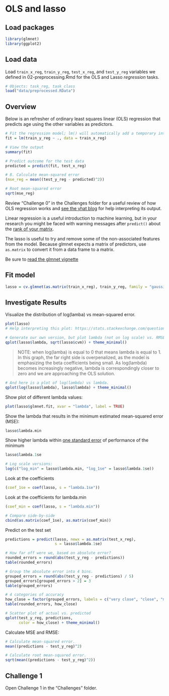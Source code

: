 # OLS and lasso

## Load packages

```r
library(glmnet)
library(ggplot2)
```

## Load data 

Load `train_x_reg`, `train_y_reg`, `test_x_reg`, and `test_y_reg` variables we defined in 02-preprocessing.Rmd for the OLS and Lasso *regression* tasks. 

```r
# Objects: task_reg, task_class
load("data/preprocessed.RData")
```

## Overview

Below is an refresher of ordinary least squares linear (OLS) regression that predicts age using the other variables as predictors.  

```r
# Fit the regression model; lm() will automatically add a temporary intercept column
fit = lm(train_y_reg ~ ., data = train_x_reg)

# View the output
summary(fit) 

# Predict outcome for the test data
predicted = predict(fit, test_x_reg)

# 8. Calculate mean-squared error
(mse_reg = mean((test_y_reg - predicted)^2))

# Root mean-squared error
sqrt(mse_reg)
```

Review "Challenge 0" in the Challenges folder for a useful review of how OLS regression works and [see the yhat blog](http://blog.yhat.com/posts/r-lm-summary.html) for help interpreting its output. 

Linear regression is a useful introduction to machine learning, but in your research you might be faced with warning messages after `predict()` about the [rank of your matrix](https://stats.stackexchange.com/questions/35071/what-is-rank-deficiency-and-how-to-deal-with-it).

The lasso is useful to try and remove some of the non-associated features from the model. Because glmnet expects a matrix of predictors, use `as.matrix` to convert it from a data frame to a matrix. 

Be sure to [read the glmnet vignette](https://web.stanford.edu/~hastie/Papers/Glmnet_Vignette.pdf)

## Fit model

```r
lasso = cv.glmnet(as.matrix(train_x_reg), train_y_reg, family = "gaussian", alpha = 1)
```

## Investigate Results

Visualize the distribution of log(lamba) vs mean-squared error.   

```r
plot(lasso) 
# Help interpreting this plot: https://stats.stackexchange.com/questions/404795/interpretation-of-cross-validation-plot-for-lasso-regression

# Generate our own version, but plot lambda (not on log scale) vs. RMSE.
qplot(lasso$lambda, sqrt(lasso$cvm)) + theme_minimal()

```

> NOTE: when log(lamba) is equal to 0 that means lambda is equal to 1. In this graph, the far right side is overpenalized, as the model is emphasizing the beta coefficients being small. As log(lambda) becomes increasingly negative, lambda is correspondingly closer to zero and we are approaching the OLS solution. 

```r
# And here is a plot of log(lambda) vs lambda.
qplot(log(lasso$lambda), lasso$lambda) + theme_minimal()
```

Show plot of different lambda values: 

```r
plot(lasso$glmnet.fit, xvar = "lambda", label = TRUE)
```

Show the lambda that results in the minimum estimated mean-squared error (MSE):

```r
lasso$lambda.min
```

Show higher lambda within [one standard error](https://stats.stackexchange.com/questions/80268/empirical-justification-for-the-one-standard-error-rule-when-using-cross-validat) of performance of the minimum

```r
lasso$lambda.1se

# Log scale versions:
log(c("log_min" = lasso$lambda.min, "log_1se" = lasso$lambda.1se))
```

Look at the coefficients
```r
(coef_1se = coef(lasso, s = "lambda.1se"))
```

Look at the coefficients for lambda.min

```r
(coef_min = coef(lasso, s = "lambda.min"))

# Compare side-by-side
cbind(as.matrix(coef_1se), as.matrix(coef_min))
```

Predict on the test set
```r
predictions = predict(lasso, newx = as.matrix(test_x_reg),
                      s = lasso$lambda.1se)

# How far off were we, based on absolute error?
rounded_errors = round(abs(test_y_reg - predictions))
table(rounded_errors)

# Group the absolute error into 4 bins.
grouped_errors = round(abs(test_y_reg - predictions) / 5)
grouped_errors[grouped_errors > 2] = 3
table(grouped_errors)

# 4 categories of accuracy
how_close = factor(grouped_errors, labels = c("very close", "close", "meh", "far"))
table(rounded_errors, how_close)

# Scatter plot of actual vs. predicted
qplot(test_y_reg, predictions, 
      color = how_close) + theme_minimal()
```

Calculate MSE and RMSE:
```r
# Calculate mean-squared error.
mean((predictions - test_y_reg)^2)

# Calculate root mean-squared error.
sqrt(mean((predictions - test_y_reg)^2))
```

## Challenge 1
Open Challenge 1 in the "Challenges" folder. 
